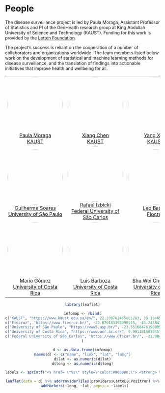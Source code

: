 # People {-}

The disease surveillance project is led by Paula Moraga, Assistant Professor of Statistics and PI of the GeoHealth research group at King Abdullah University of Science and Technology (KAUST).
Funding for this work is provided by the [Letten Foundation](https://letten.foundation/).


The project's success is reliant on the cooperation of a number of collaborators and organizations worldwide.
The team members listed below work on the development of statistical and machine learning methods for disease surveillance, and the translation of findings into actionable initiatives that improve health and wellbeing for all.

<center>
<style>
#people td{
border-top:0;
border-bottom:0;
}
img{
border-radius: 50%;
width: 180px;
}
</style>

<table id="people">
<tr>
<td align="center">
<a href="https://www.paulamoraga.com/">
<img src="https://avatars.githubusercontent.com/u/25888724?v=4" alt=""/>
</a><br>
<a href="https://www.paulamoraga.com/">Paula Moraga <br> KAUST</a>
</td>
<td align="center">
<a href="https://github.com/ChenXiang1998">
<img src="https://avatars.githubusercontent.com/u/30073728?v=4" alt=""/>
</a><br>
<a href="https://github.com/ChenXiang1998">Xiang Chen <br> KAUST</a>
</td>
<td align="center">
<a href="https://github.com/YangX-Bit">
<img src="https://avatars.githubusercontent.com/u/147154922?v=4" alt=""/>
</a><br>
<a href="https://github.com/YangX-Bit">Yang Xiao <br> KAUST</a>
</td>
</tr>
<tr>
<td align="center">
<a href="https://github.com/guipsoares">
<img src="https://avatars.githubusercontent.com/u/23426955?v=4" alt=""/>
</a><br>
<a href="https://github.com/guipsoares">Guilherme Soares <br> University of São Paulo</a>
</td>
<td align="center">
<a href="http://www.rizbicki.ufscar.br/">
<img src="https://avatars.githubusercontent.com/u/10176589?v=4" alt=""/>
</a><br>
<a href="http://www.rizbicki.ufscar.br/">Rafael Izbicki <br> Federal University of São Carlos</a>
</td>
<td align="center">
<a href="https://github.com/lsbastos">
<img src="https://avatars.githubusercontent.com/u/7204818?v=4" alt=""/>
</a><br>
<a href="https://github.com/lsbastos">Leo Bastos <br> Fiocruz</a>
</td>
</tr>
<tr>
<td align="center">
<a href="https://github.com/manjago85">
<img src="https://avatars.githubusercontent.com/u/17789753?v=4" alt=""/>
</a><br>
<a href="https://github.com/manjago85">Mario Gómez <br> University of Costa Rica</a>
</td>
<td align="center">
<a href="https://github.com/luisbarboza27">
<img src="https://avatars.githubusercontent.com/u/41637973?v=4" alt=""/>
</a><br>
<a href="https://github.com/luisbarboza27">Luis Barboza <br> University of Costa Rica</a>
</td>

<td align="center">
<a href="https://shuwei325.github.io/">
<img src="https://avatars.githubusercontent.com/u/57328890?v=4" alt=""/>
</a><br>
<a href="https://shuwei325.github.io/">Shu Wei Chou Chen <br> University of Costa Rica</a>
</td>

</tr>

</table>






```r
library(leaflet)

infomap <- rbind(
c("KAUST", "https://www.kaust.edu.sa/en/", 22.309762465865283, 39.104654804328575),
c("Fiocruz", "https://www.fiocruz.br/", -22.876183395998915, -43.24384757672307),
c("University of São Paulo", "https://www5.usp.br/", -23.55168476190895, -46.730838093337766),
c("University of Costa Rica", "https://www.ucr.ac.cr/", 9.991181693645125, -84.10140008882803),
c("Federal University of São Carlos", "https://www.ufscar.br/", -21.984790095827584, -47.881408353973406)
)

d <- as.data.frame(infomap)
names(d) <- c("name", "link", "lat", "long")
d$lat <- as.numeric(d$lat)
d$long <- as.numeric(d$long)

labels <- sprintf("<a href= \"%s\" style=\"color:#000000;\"> <strong> %s </strong></a>  ", d$link, d$name) %>% lapply(htmltools::HTML)

leaflet(data = d) %>% addProviderTiles(providers$CartoDB.Positron) %>%
  addMarkers(~long, ~lat, popup = ~labels)


```


</center>